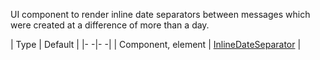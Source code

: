UI component to render inline date separators between messages which were created at a difference of more than a day.

| Type | Default |
|- -|- -|
| Component, element | [InlineDateSeparator](https://github.com/GetStream/stream-chat-react-native/blob/master/src/components/MessageList/InlineDateSeparator.tsx) |
